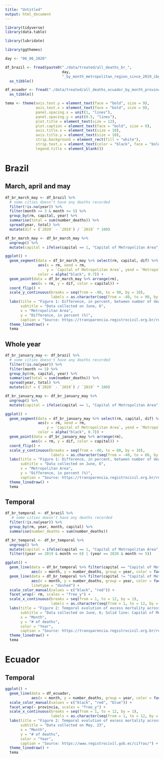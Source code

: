 ```yaml
---
title: "Untitled"
output: html_document
---
```


```r
library(tidyverse)
library(data.table)

library(lubridate)

library(ggthemes)
```

```r
day <- "06_06_2020"

df_brazil <- fread(paste0("./data/treated/all_deaths_br_", 
                          day, 
                          "_by_month_metropolitan_region_since_2019_ibge_code.csv")) %>% 
  as_tibble()

df_ecuador <- fread("./data/treated/all_deaths_ecuador_by_month_provincia_since_2018.csv") %>% 
  as_tibble()
```

```r
tema <- theme(axis.text.y = element_text(face = "bold", size = 9),
              axis.text.x = element_text(face = "bold", size = 9),
              panel.spacing.x = unit(1, "lines"),
              panel.spacing.y = unit(0.5, "lines"),
              plot.title = element_text(size = 12),
              plot.caption = element_text(face = "bold", size = 9),
              axis.title.x = element_text(size = 10),
              axis.title.y = element_text(size = 10),
              strip.background = element_rect(fill = "white"),
              strip.text.x = element_text(color = "black", face = "bold", size = 9),
              legend.title = element_blank())
```

# Brazil
## March, april and may

```r
df_br_march_may <- df_brazil %>% 
  # some cities doesn't have any deaths recorded
  filter(!is.na(year)) %>% 
  filter(month >= 3 & month <= 5) %>% 
  group_by(rm, capital, year) %>% 
  summarise(total = sum(number_deaths)) %>% 
  spread(year, total) %>% 
  mutate(dif = (`2020` - `2019`) / `2019` * 100)

df_br_march_may <- df_br_march_may %>% 
  ungroup() %>% 
  mutate(capital = ifelse(capital == 1, "Capital of Metropolitan Area", "Metropolitan Area without Capital"))

ggplot() +
  geom_segment(data = df_br_march_may %>% select(rm, capital, dif) %>% spread(capital, dif) %>% arrange(rm),
               aes(x = rm, xend = rm, 
                   y = `Capital of Metropolitan Area`, yend = `Metropolitan Area without Capital`), 
               color = alpha("black", 0.7)) +
  geom_point(data = df_br_march_may %>% arrange(rm),
            aes(x = rm, y = dif, color = capital)) +
  coord_flip() +
  scale_y_continuous(breaks = seq(from = -40, to = 90, by = 10),
                     labels = as.character(seq(from = -40, to = 90, by = 10))) +
  labs(title = "Figure 1: Difference, in percent, between number of deaths registered from March to May of 2020 compared to 2019,\nCapital of Metropolitan Area and Metropolitan Area without Capital",
       subtitle = "Data collected on June, 6",
       x = "Metropolitan Area", 
       y = "Difference, in percent (%)",
       caption = "Source: https://transparencia.registrocivil.org.br/registros") +
  theme_linedraw() +
  tema
```

## Whole year

```r
df_br_january_may <- df_brazil %>% 
  # some cities doesn't have any deaths recorded
  filter(!is.na(year)) %>% 
  filter(month <= 5) %>% 
  group_by(rm, capital, year) %>% 
  summarise(total = sum(number_deaths)) %>% 
  spread(year, total) %>% 
  mutate(dif = (`2020` - `2019`) / `2019` * 100)

df_br_january_may <- df_br_january_may %>% 
  ungroup() %>% 
  mutate(capital = ifelse(capital == 1, "Capital of Metropolitan Area", "Metropolitan Area without Capital"))

ggplot() +
  geom_segment(data = df_br_january_may %>% select(rm, capital, dif) %>% spread(capital, dif) %>% arrange(rm),
               aes(x = rm, xend = rm, 
                   y = `Capital of Metropolitan Area`, yend = `Metropolitan Area without Capital`), 
               color = alpha("black", 0.7)) +
  geom_point(data = df_br_january_may %>% arrange(rm),
            aes(x = rm, y = dif, color = capital)) +
  coord_flip() +
  scale_y_continuous(breaks = seq(from = -40, to = 80, by = 10),
                     labels = as.character(seq(from = -40, to = 80, by = 10))) +
  labs(title = "Figure 1: Difference, in percent, between number of deaths registered in 2020 compared to 2019,\nCapital of Metropolitan Area and Metropolitan Area without Capital",
       subtitle = "Data collected on June, 6",
       x = "Metropolitan Area", 
       y = "Difference, in percent (%)",
       caption = "Source: https://transparencia.registrocivil.org.br/registros") +
  theme_linedraw() +
  tema
```

## Temporal

```r
df_br_temporal <- df_brazil %>% 
   # some cities doesn't have any deaths recorded
  filter(!is.na(year)) %>% 
  group_by(rm, year, month, capital) %>% 
  summarise(number_deaths = sum(number_deaths))

df_br_temporal <- df_br_temporal %>% 
  ungroup() %>% 
  mutate(capital = ifelse(capital == 1, "Capital of Metropolitan Area", "Metropolitan Area without Capital")) %>% 
  filter((year == 2019 & month <= 6) | (year == 2020 & month <= 5))

ggplot() +
  geom_line(data = df_br_temporal %>% filter(capital == "Capital of Metropolitan Area"),
            aes(x = month, y = number_deaths, group = year, color = factor(year))) +
  geom_line(data = df_br_temporal %>% filter(capital != "Capital of Metropolitan Area"),
            aes(x = month, y = number_deaths, group = year, color = factor(year)),
            linetype = "dashed") +
  scale_color_manual(values = c("black", "red")) +
  facet_wrap(~ rm, scales = "free_y") +
  scale_x_continuous(breaks = seq(from = 1, to = 12, by = 1),
                     labels = as.character(seq(from = 1, to = 12, by = 1))) +
  labs(title = "Figure 2: Temporal evolution of excess mortality across main metropolitan areas in Brazil, monthly comparison between 2019-2020",
       subtitle = "Data collected on June, 6; Solid line: Capital of Metropolitan Area, Dashed line: Metropolitan Area without Capital",
       x = "Month", 
       y = "# of deaths",
       color = "Year",
       caption = "Source: https://transparencia.registrocivil.org.br/registros") +
  theme_linedraw() +
  tema
```

# Ecuador

## Temporal

```r
ggplot() +
  geom_line(data = df_ecuador,
            aes(x = month, y = number_deaths, group = year, color = factor(year))) +
  scale_color_manual(values = c("black", "red", "blue")) +
  facet_wrap(~ provincia, scales = "free_y") +
  scale_x_continuous(breaks = seq(from = 1, to = 12, by = 1),
                     labels = as.character(seq(from = 1, to = 12, by = 1))) +
  labs(title = "Figure 2: Temporal evolution of excess mortality across provincias in Ecuador, monthly comparison between 2018-2020",
       subtitle = "Data collected on May, 23",
       x = "Month", 
       y = "# of deaths",
       color = "Year",
       caption = "Source: https://www.registrocivil.gob.ec/cifras/") +
  theme_linedraw() +
  tema
```